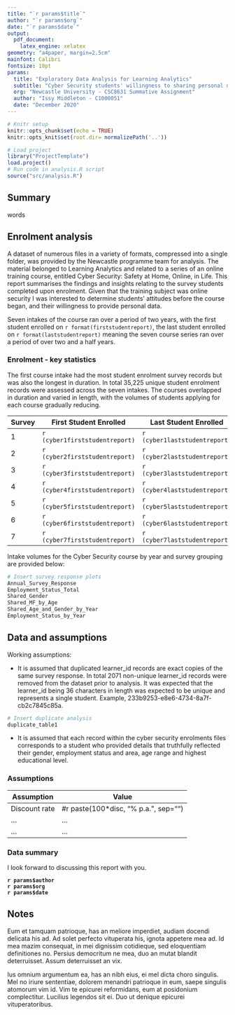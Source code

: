 ```yaml
---
title: "`r params$title`"
author: "`r params$org`"
date: "`r params$date`"
output: 
  pdf_document:
    latex_engine: xelatex
geometry: "a4paper, margin=2.5cm"
mainfont: Calibri
fontsize: 10pt
params:
  title: "Exploratory Data Analysis for Learning Analytics"
  subtitle: "Cyber Security students' willingness to sharing personal data"
  org: "Newcastle University - CSC8631 Summative Assignment"
  author: "Issy Middleton - C1000051"
  date: "December 2020"
---
```


```r
# Knitr setup
knitr::opts_chunk$set(echo = TRUE)
knitr::opts_knit$set(root.dir= normalizePath('..'))
```

```r
# Load project
library("ProjectTemplate")
load.project()
# Run code in analysis.R script
source("src/analysis.R")
```

## Summary

words

## Enrolment analysis

A dataset of numerous files in a variety of formats, compressed into a single folder, was provided by the Newcastle programme team for analysis. The material belonged to Learning Analytics and related to a series of an online training course, entitled Cyber Security: Safety at Home, Online, in Life. This report summarises the findings and insights relating to the survey students completed upon enrolment. Given that the training subject was online security I was interested to determine students' attitudes before the course began, and their willingness to provide personal data. 

Seven intakes of the course ran over a period of two years, with the first student enrolled on `r format(firststudentreport)`, the last student enrolled on `r format(laststudentreport)` meaning the seven course series ran over a period of over two and a half years.

### Enrolment - key statistics

The first course intake had the most student enrolment survey records but was also the longest in duration. In total 35,225 unique student enrolment records were assessed across the seven intakes. The courses overlapped in duration and varied in length, with the volumes of students applying for each course gradually reducing.

Survey  |    First Student Enrolled   | Last Student Enrolled       |Duration (days) | Students
--------|-----------------------------|------------------------------|--------------| ----------
1   |  `r (cyber1firststudentreport)` | `r (cyber1laststudentreport)`|`r format(cyber1durationdaysunique)` | `r (count1unique)`
2   |  `r (cyber2firststudentreport)` | `r (cyber2laststudentreport)`|`r format(cyber2durationdaysunique)` | `r (count2unique)`
3   |  `r (cyber3firststudentreport)` | `r (cyber3laststudentreport)`|`r format(cyber3durationdaysunique)` | `r (count3unique)`
4   |  `r (cyber4firststudentreport)` | `r (cyber4laststudentreport)`|`r format(cyber4durationdaysunique)` | `r (count4unique)`
5   |  `r (cyber5firststudentreport)` | `r (cyber5laststudentreport)`|`r format(cyber5durationdaysunique)` | `r (count5unique)`
6   |  `r (cyber6firststudentreport)` | `r (cyber6laststudentreport)`|`r format(cyber6durationdaysunique)` | `r (count6unique)`
7   |  `r (cyber7firststudentreport)` | `r (cyber7laststudentreport)`|`r format(cyber7durationdaysunique)` | `r (count7unique)`

\newpage

Intake volumes for the Cyber Security course by year and survey grouping are provided below:

```r
# Insert survey response plots
Annual_Survey_Response
Employment_Status_Total
Shared_Gender
Shared_MF_by_Age
Shared_Age_and_Gender_by_Year
Employment_Status_by_Year

```

\newpage

## Data and assumptions

Working assumptions:

- It is assumed that duplicated learner_id records are exact copies of the same survey response. In total 2071 non-unique learner_id records were removed from the dataset prior to analysis. It was expected that the learner_id being 36 characters in length was expected to be unique and represents a single student. Example, 233b9253-e8e6-4734-8a7f-cb2c7845c85a.


```r
# Insert duplicate analysis
duplicate_table1

```

- It is assumed that each record within the cyber security enrolments files corresponds to a student who provided details that truthfully reflected their gender, employment status and area, age range and highest educational level.



### Assumptions

Assumption    | Value
------------- | -------------------------------------
Discount rate | #r paste(100*disc, "% p.a.", sep="")
...           | ...
...           | ...

### Data summary



I look forward to discussing this report with you.

**`r params$author`**  
**`r params$org`**  
**`r params$date`**

## Notes

Eum et tamquam patrioque, has an meliore imperdiet, audiam docendi delicata his ad. Ad solet perfecto vituperata his, ignota appetere mea ad. Id mea mazim consequat, in mei dignissim cotidieque, sed eloquentiam definitiones no. Persius democritum ne mea, duo an mutat blandit deterruisset. Assum deterruisset an vix.

Ius omnium argumentum ea, has an nibh eius, ei mel dicta choro singulis. Mel no iriure sententiae, dolorem menandri patrioque in eum, saepe singulis atomorum vim id. Vim te epicurei reformidans, eum at posidonium complectitur. Lucilius legendos sit ei. Duo ut denique epicurei vituperatoribus.
